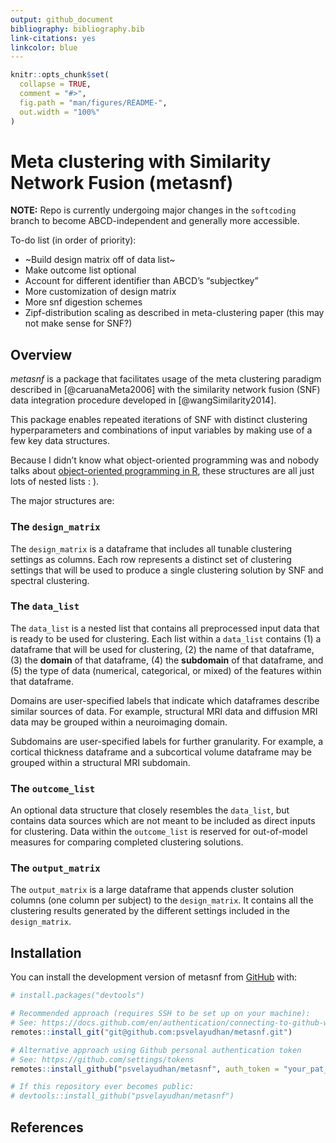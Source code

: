 ```yaml
---
output: github_document
bibliography: bibliography.bib
link-citations: yes
linkcolor: blue
---
```


<!-- README.md is generated from README.Rmd. Please edit that file -->

```r
knitr::opts_chunk$set(
  collapse = TRUE,
  comment = "#>",
  fig.path = "man/figures/README-",
  out.width = "100%"
)
```

# Meta clustering with Similarity Network Fusion (metasnf)

<!-- badges: start -->
<!-- badges: end -->

**NOTE:** Repo is currently undergoing major changes in the `softcoding` branch to become ABCD-independent and generally more accessible.

To-do list (in order of priority):

- ~Build design matrix off of data list~
- Make outcome list optional
- Account for different identifier than ABCD's "subjectkey"
- More customization of design matrix
- More snf digestion schemes
- Zipf-distribution scaling as described in meta-clustering paper (this may not make sense for SNF?)

## Overview

*metasnf* is a package that facilitates usage of the meta clustering paradigm described in [@caruanaMeta2006] with the similarity network fusion (SNF) data integration procedure developed in [@wangSimilarity2014].

This package enables repeated iterations of SNF with distinct clustering hyperparameters and combinations of input variables by making use of a few key data structures.

Because I didn't know what object-oriented programming was and nobody talks about [object-oriented programming in R](https://adv-r.hadley.nz/oo.html), these structures are all just lots of nested lists : ).

The major structures are:

### The `design_matrix`

The `design_matrix` is a dataframe that includes all tunable clustering settings as columns.
Each row represents a distinct set of clustering settings that will be used to produce a single clustering solution by SNF and spectral clustering.

### The `data_list`

The `data_list` is a nested list that contains all preprocessed input data that is ready to be used for clustering.
Each list within a `data_list` contains (1) a dataframe that will be used for clustering, (2) the name of that dataframe, (3) the **domain** of that dataframe, (4) the **subdomain** of that dataframe, and (5) the type of data (numerical, categorical, or mixed) of the features within that dataframe.

Domains are user-specified labels that indicate which dataframes describe similar sources of data. For example, structural MRI data and diffusion MRI data may be grouped within a neuroimaging domain.

Subdomains are user-specified labels for further granularity. For example, a cortical thickness dataframe and a subcortical volume dataframe may be grouped within a structural MRI subdomain.

### The `outcome_list`

An optional data structure that closely resembles the `data_list`, but contains data sources which are not meant to be included as direct inputs for clustering.
Data within the `outcome_list` is reserved for out-of-model measures for comparing completed clustering solutions.

### The `output_matrix`

The `output_matrix` is a large dataframe that appends cluster solution columns (one column per subject) to the `design_matrix`.
It contains all the clustering results generated by the different settings included in the `design_matrix`.

## Installation

You can install the development version of metasnf from [GitHub](https://github.com/) with:

``` r
# install.packages("devtools")

# Recommended approach (requires SSH to be set up on your machine):
# See: https://docs.github.com/en/authentication/connecting-to-github-with-ssh/generating-a-new-ssh-key-and-adding-it-to-the-ssh-agent
remotes::install_git("git@github.com:psvelayudhan/metasnf.git")

# Alternative approach using Github personal authentication token
# See: https://github.com/settings/tokens
remotes::install_github("psvelayudhan/metasnf", auth_token = "your_pat_here")

# If this repository ever becomes public:
# devtools::install_github("psvelayudhan/metasnf")
```

## References
